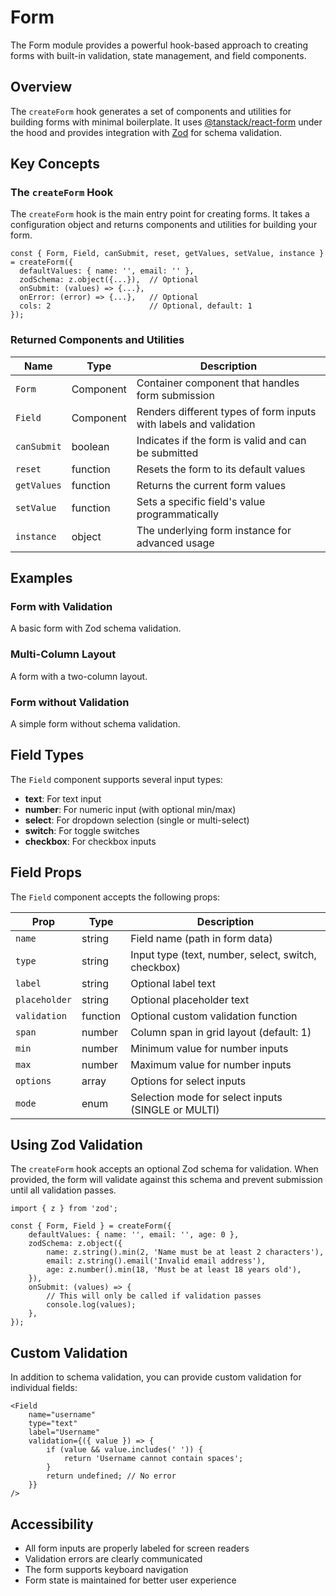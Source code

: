 

<Meta of={FormStories} />

# Form

The Form module provides a powerful hook-based approach to creating forms with built-in validation, state management, and field components.

## Overview

The `createForm` hook generates a set of components and utilities for building forms with minimal boilerplate. It uses [@tanstack/react-form](https://tanstack.com/form/latest) under the hood and provides integration with [Zod](https://github.com/colinhacks/zod) for schema validation.

## Key Concepts

### The `createForm` Hook

The `createForm` hook is the main entry point for creating forms. It takes a configuration object and returns components and utilities for building your form.

```tsx
const { Form, Field, canSubmit, reset, getValues, setValue, instance } = createForm({
  defaultValues: { name: '', email: '' },
  zodSchema: z.object({...}),  // Optional
  onSubmit: (values) => {...},
  onError: (error) => {...},   // Optional
  cols: 2                      // Optional, default: 1
});
```

### Returned Components and Utilities

| Name        | Type      | Description                                                       |
| ----------- | --------- | ----------------------------------------------------------------- |
| `Form`      | Component | Container component that handles form submission                  |
| `Field`     | Component | Renders different types of form inputs with labels and validation |
| `canSubmit` | boolean   | Indicates if the form is valid and can be submitted               |
| `reset`     | function  | Resets the form to its default values                             |
| `getValues` | function  | Returns the current form values                                   |
| `setValue`  | function  | Sets a specific field's value programmatically                    |
| `instance`  | object    | The underlying form instance for advanced usage                   |

## Examples

### Form with Validation

A basic form with Zod schema validation.

<Canvas of={FormStories.WithValidation} />

### Multi-Column Layout

A form with a two-column layout.

<Canvas of={FormStories.MultiColumnLayout} />

### Form without Validation

A simple form without schema validation.

<Canvas of={FormStories.WithoutValidation} />

## Field Types

The `Field` component supports several input types:

- **text**: For text input
- **number**: For numeric input (with optional min/max)
- **select**: For dropdown selection (single or multi-select)
- **switch**: For toggle switches
- **checkbox**: For checkbox inputs

## Field Props

The `Field` component accepts the following props:

| Prop          | Type     | Description                                         |
| ------------- | -------- | --------------------------------------------------- |
| `name`        | string   | Field name (path in form data)                      |
| `type`        | string   | Input type (text, number, select, switch, checkbox) |
| `label`       | string   | Optional label text                                 |
| `placeholder` | string   | Optional placeholder text                           |
| `validation`  | function | Optional custom validation function                 |
| `span`        | number   | Column span in grid layout (default: 1)             |
| `min`         | number   | Minimum value for number inputs                     |
| `max`         | number   | Maximum value for number inputs                     |
| `options`     | array    | Options for select inputs                           |
| `mode`        | enum     | Selection mode for select inputs (SINGLE or MULTI)  |

## Using Zod Validation

The `createForm` hook accepts an optional Zod schema for validation. When provided, the form will validate against this schema and prevent submission until all validation passes.

```tsx
import { z } from 'zod';

const { Form, Field } = createForm({
	defaultValues: { name: '', email: '', age: 0 },
	zodSchema: z.object({
		name: z.string().min(2, 'Name must be at least 2 characters'),
		email: z.string().email('Invalid email address'),
		age: z.number().min(18, 'Must be at least 18 years old'),
	}),
	onSubmit: (values) => {
		// This will only be called if validation passes
		console.log(values);
	},
});
```

## Custom Validation

In addition to schema validation, you can provide custom validation for individual fields:

```tsx
<Field
	name="username"
	type="text"
	label="Username"
	validation={({ value }) => {
		if (value && value.includes(' ')) {
			return 'Username cannot contain spaces';
		}
		return undefined; // No error
	}}
/>
```

## Accessibility

- All form inputs are properly labeled for screen readers
- Validation errors are clearly communicated
- The form supports keyboard navigation
- Form state is maintained for better user experience
